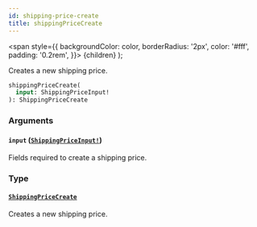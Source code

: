 ```yaml
---
id: shipping-price-create
title: shippingPriceCreate
---
```


<span
style={{
      backgroundColor: color,
      borderRadius: '2px',
      color: '#fff',
      padding: '0.2rem',
    }}>
{children}
</span>
);

Creates a new shipping price.

```graphql
shippingPriceCreate(
  input: ShippingPriceInput!
): ShippingPriceCreate

```

### Arguments

#### `input` ([`ShippingPriceInput!`](/api-reference/inputs/shipping-price-input.mdx))

Fields required to create a shipping price.

### Type

#### [`ShippingPriceCreate`](/api-reference/objects/shipping-price-create.mdx)

Creates a new shipping price.
